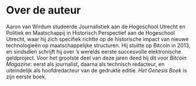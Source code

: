 # Over de auteur {.unnumbered}

Aaron van Wirdum studeerde Journalistiek aan de Hogeschool Utrecht en Politiek en Maatschappij in Historisch Perspectief aan de Hogeschool Utrecht, waar hij zich specifiek richtte op de historische impact van nieuwe technologieën op maatschappelijke structuren. Hij stuitte op Bitcoin in 2013, en sindsdien schrijft hij over 's werelds eerste succesvolle elektronische geldproject. Voor het grootste deel van deze jaren deed hij dit voor *Bitcoin Magazine*: eerst als journalist, daarna als technisch redacteur, en uiteindelijk als hoofdredacteur van de gedrukte editie. *Het Genesis Boek* is zijn eerste boek.